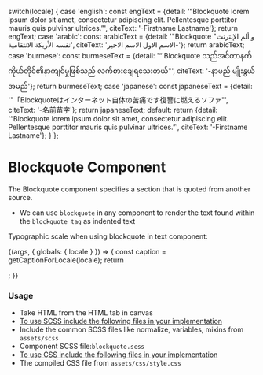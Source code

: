 
  switch(locale) {
    case 'english': const engText = {detail: '“Blockquote lorem ipsum dolor sit amet, consectetur adipiscing elit. Pellentesque porttitor mauris quis pulvinar ultrices.”', citeText: '-Firstname Lastname'}; return engText;
    case 'arabic': const arabicText = {detail: '"Blockquote "و ألم الإنترنت نفسه الأريكة الانتقامية', citeText: 'الاسم الاول الاسم الاخير-'}; return arabicText;
    case 'burmese': const burmeseText = {detail: '“ Blockquote သည်အင်တာနက်ကိုယ်တိုင်၏နာကျင်မှုဖြစ်သည် လက်စားချေရသေးတယ်"', citeText: '-နာမည် မျိုးနွယ်အမည်'}; return burmeseText;
    case 'japanese': const japaneseText = {detail: '"「Blockquoteはインターネット自体の苦痛です復讐に燃えるソファ"', citeText: '-名前苗字'}; return japaneseText;
    default:
      return {detail: '“Blockquote lorem ipsum dolor sit amet, consectetur adipiscing elit. Pellentesque porttitor mauris quis pulvinar ultrices.”', citeText: '-Firstname Lastname'};
  }
};

<Meta title="Testing/Base Typography/Blockquote" component={Blockquote} />

<style>{`
  div#story--atoms-base-typography-blockquote--blockquote {
    box-shadow: 0 1px 8px rgb(0 0 0 / 15%);
    box-sizing: inherit;
    width: 100%;
    padding: 10px;
  }
  .subheading {
    font-weight: 700;
    font-size: 18px;
    color: #666;
    letter-spacing: 1.5px;
    line-height: 24px;
    margin-bottom: 12px;
    margin-top: 40px;
  }
`}</style>

# Blockquote Component
The Blockquote component specifies a section that is quoted from another source.
- We can use <code>blockquote</code> in any component to render the text found within the <code>blockquote tag</code> as indented text

Typographic scale when using blockquote in text component:

<Story name="Blockquote">
  {(args, { globals: { locale } }) => {
    const caption = getCaptionForLocale(locale);
    return <Blockquote text={caption.detail} citeText={caption.citeText} ></Blockquote>;
  }}
</Story>

### Usage
- Take HTML from the HTML tab in canvas
- <u>To use SCSS include the following files in your implementation</u>
- Include the common SCSS files like normalize, variables, mixins from <code>assets/scss</code>
- Component SCSS file:<code>blockquote.scss</code>
- <u>To use CSS include the following files in your implementation</u>
- The compiled CSS file from <code>assets/css/style.css</code>

